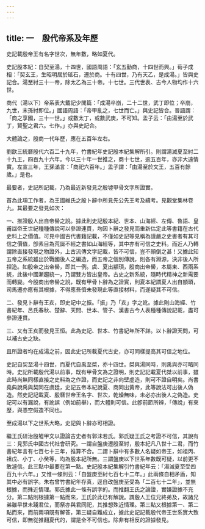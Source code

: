 ```yaml
---
---
---
```

title: 一　殷代帝系及年歷
---




史記載殷帝王有名字世次，無年數，略如夏代。

史記殷本紀：自契至湯，十四世，國語周語：「玄五勤商，十四世而興。」荀子成相：「契玄王，生昭明居於砥石，遷於商。十有四世，乃有天乙，是成湯。」皆與史記合。湯至紂三十一帝，除太乙為三十帝。十七世。三代世表、古今人物均作十六世。

商代（湯以下）帝系表大戴記少閒篇：「成湯卒崩，二十二世，武丁即位；卒崩，九世，末孫紂即位。」國語周語：「帝甲亂之，七世而亡。」與史記皆合。晉語謂：「商之享國，三十一世。」或數太丁，或數武庚，不可知。孟子云：「由湯至於武丁，賢聖之君六。七作。」亦與史記合。



大體論之，殷商一代年歷，應在五百年左右。

劉歆三統曆殷代六百二十九年，竹書紀年史記殷本紀集解所引。則謂湯滅夏至紂二十九王，四百九十六年。今以三十年一世推之，商十七世，逾五百年，亦非大遠情實。左宣三年，王孫滿言：「商祀六百年。」孟子謂：「由湯至於文王，五百有餘歲。」是也。

最要者，史記所記載，乃為最近新發見之殷墟甲骨文字所證實。

首為此項工作者，為王國維氏之殷卜辭中所見先公先王考及續考。見觀堂集林卷九。其最要之發見如次：

一、推證殷人出自帝嚳之說。據此則史記殷本紀、世本、山海經、左傳、魯語、皇甫諡帝王世紀種種傳說可以參證連貫，均因卜辭之發見而重新估定此等書籍在古代史料上之價值。可見中國古代書籍記載，不僅如史記等見稱為謹嚴之史書者有其可信之價值，卽素目為荒誕不經之書如山海經等，其中亦有可信之史料。而近人乃轉謂除直接發現之物證外，上古流傳文字記載，皆不可信，豈不顛倒之甚！又據此知五帝之系統雖出於戰國後人之編造，而五帝之個別傳說，則各有淵源，決非後人所捏造。如殷帝之出帝嚳，即其一例。虞、夏出顓頊，殷商出帝嚳，本屬東、西兩系統，此後中國漸趨統一，乃謂雙方皆出皇帝。古史之新系統，隨時代精神之新需要而轉變。今殷商出帝嚳之說，既有甲骨卜辭為之證實，則夏本紀謂夏人出自顓頊，司馬遷亦應有其根據，不得應吾儕未發現此等直接材料，而遂疑其不可信。

二、發見卜辭有王亥，即史記中之振。「振」乃「亥」字之訛。據此則山海經、竹書紀年、呂氏春秋、楚辭、天問、世本、管子、漢書古今人表種種傳說記載，盡可參證連貫。

三、又有王亥而發見王恒。此為史記、世本、竹書紀年所不詳。以卜辭證天問，可以補古史之缺。

且所證者均在成湯之前，因此史记所載夏代古史，亦可同樣提高其可信之地位。

史記自契至湯十四世，而夏代自禹至桀，亦十四世。桀與湯同時，則禹與亦可略同時。史記所載殷代湯以前事，既有甲骨文為之證明，則史記記載夏代桀以前事，雖此時尚無同樣直接之史料為之作證，而史記之非向壁虛造，則可不證自明矣。尚書堯典說禹與契同在虞廷，史記五帝本紀說夏、商同出黃帝，此等說法可出後人偽造。然史記記載夏、殷曆世帝王名字、世次，乾燥無味，未必亦出後人之偽造。史記可以有漏說，有訛誤（例如前舉），而大體則可信。此卽前節所辨，「傳說」有來歷，與憑空假造不同也。

至成湯以下之世系大略，史記與卜辭亦可相證。

繼王氏研治殷墟甲文以證論古史者有郭沬若氏。郭氏疑王氏之考證不可信，其說有三：見郭氏中國古代社會研究。一謂自盤庚遷殷至紂，殷本紀凡八世十二君，而竹書紀年言有七百七十三年，推算不合。二謂卜辭中有多數人名疑如帝王，如祖丙、祖戊、小丁、小癸等，均為殷本紀所無。三謂盤庚以下世系年數既可疑，以前更不敢遽信。此三點中最要在第一點。史記殷本紀集解引竹書紀年云：「湯滅夏至受四百九十六年。」又惟一條則云：「自盤庚至紂七百七十二年。」此兩條自相矛盾，知其中必有誤字。朱右曾竹書紀年存真，逕自改盤庚至受為「二百七十二年」，並無根據，而殊近情理。郭氏據此一條有誤字的。而推翻王氏之論證，實嫌證據不充分。第二點則根據第一點而來，王氏於此已有解說。謂殷人王位兄終弟及，故諸兄弟雖早世未踐君位，而祭亦與君同祀，其推想殊近情理。第三點又根據第一、第二點而來，而前兩項既有解答，第三疑自難成立，據此史記記載殷代帝王世系實大致可信，即無從推翻夏代的，謂是全不可信也。除非有相反的證據發見。